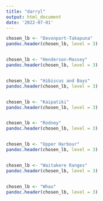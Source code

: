 ```yaml
---
title: "darryl"
output: html_document
date: '2022-07-01'
---
```



```r
chosen_lb <- "Devonport-Takapuna"
pandoc.header(chosen_lb, level = 3)
```

```r
```


```r
chosen_lb <- "Henderson-Massey"
pandoc.header(chosen_lb, level = 3)
```

```r
```


```r
chosen_lb <- "Hibiscus and Bays"
pandoc.header(chosen_lb, level = 3)
```

```r
```


```r
chosen_lb <- "Kaipatiki"
pandoc.header(chosen_lb, level = 3)
```

```r
```


```r
chosen_lb <- "Rodney"
pandoc.header(chosen_lb, level = 3)
```

```r
```


```r
chosen_lb <- "Upper Harbour"
pandoc.header(chosen_lb, level = 3)
```

```r
```


```r
chosen_lb <- "Waitakere Ranges"
pandoc.header(chosen_lb, level = 3)
```

```r
```


```r
chosen_lb <- "Whau"
pandoc.header(chosen_lb, level = 3)
```

```r
```
